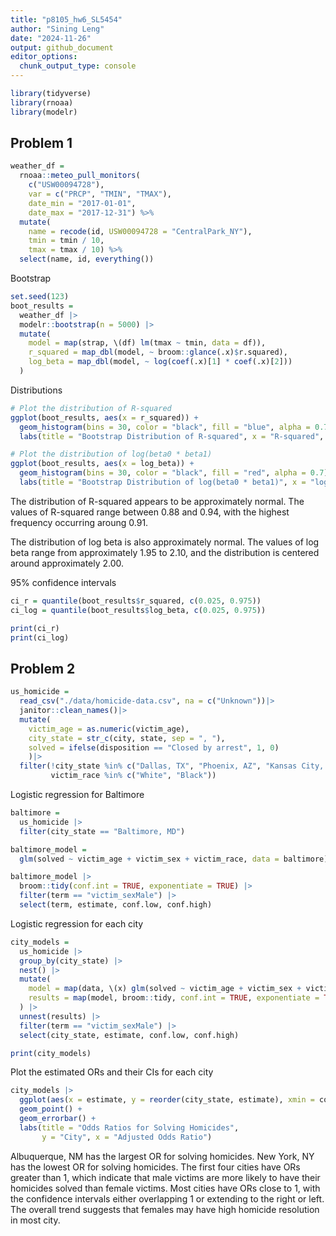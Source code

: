 ```yaml
---
title: "p8105_hw6_SL5454"
author: "Sining Leng"
date: "2024-11-26"
output: github_document
editor_options: 
  chunk_output_type: console
---
```


```r
library(tidyverse)
library(rnoaa)
library(modelr)
```

## Problem 1
```r
weather_df = 
  rnoaa::meteo_pull_monitors(
    c("USW00094728"),
    var = c("PRCP", "TMIN", "TMAX"), 
    date_min = "2017-01-01",
    date_max = "2017-12-31") %>%
  mutate(
    name = recode(id, USW00094728 = "CentralPark_NY"),
    tmin = tmin / 10,
    tmax = tmax / 10) %>%
  select(name, id, everything())
```

Bootstrap
```r
set.seed(123)  
boot_results =
  weather_df |>
  modelr::bootstrap(n = 5000) |>
  mutate(
    model = map(strap, \(df) lm(tmax ~ tmin, data = df)), 
    r_squared = map_dbl(model, ~ broom::glance(.x)$r.squared), 
    log_beta = map_dbl(model, ~ log(coef(.x)[1] * coef(.x)[2])) 
  )
```

Distributions
```r
# Plot the distribution of R-squared
ggplot(boot_results, aes(x = r_squared)) +
  geom_histogram(bins = 30, color = "black", fill = "blue", alpha = 0.7) +
  labs(title = "Bootstrap Distribution of R-squared", x = "R-squared", y = "Frequency")

# Plot the distribution of log(beta0 * beta1)
ggplot(boot_results, aes(x = log_beta)) +
  geom_histogram(bins = 30, color = "black", fill = "red", alpha = 0.7) +
  labs(title = "Bootstrap Distribution of log(beta0 * beta1)", x = "log(beta0 * beta1)", y = "Frequency")
```

The distribution of R-squared appears to be approximately normal. The values of R-squared range between 0.88 and 0.94, with the highest frequency occurring aroung 0.91.

The distribution of log beta is also approximately normal. The values of log beta range from approximately 1.95 to 2.10, and the distribution is centered around approximately 2.00.

95% confidence intervals
```r
ci_r = quantile(boot_results$r_squared, c(0.025, 0.975))
ci_log = quantile(boot_results$log_beta, c(0.025, 0.975))

print(ci_r)
print(ci_log)
```

## Problem 2

```r
us_homicide =
  read_csv("./data/homicide-data.csv", na = c("Unknown"))|>
  janitor::clean_names()|>
  mutate(
    victim_age = as.numeric(victim_age),
    city_state = str_c(city, state, sep = ", "),
    solved = ifelse(disposition == "Closed by arrest", 1, 0)
    )|>
  filter(!city_state %in% c("Dallas, TX", "Phoenix, AZ", "Kansas City, MO", "Tulsa, AL"),
         victim_race %in% c("White", "Black")) 
```

Logistic regression for Baltimore
```r
baltimore = 
  us_homicide |>
  filter(city_state == "Baltimore, MD")

baltimore_model = 
  glm(solved ~ victim_age + victim_sex + victim_race, data = baltimore) 

baltimore_model |>
  broom::tidy(conf.int = TRUE, exponentiate = TRUE) |>
  filter(term == "victim_sexMale") |>
  select(term, estimate, conf.low, conf.high)

```

Logistic regression for each city
```r
city_models =
  us_homicide |>
  group_by(city_state) |>
  nest() |>
  mutate(
    model = map(data, \(x) glm(solved ~ victim_age + victim_sex + victim_race, data = x)),
    results = map(model, broom::tidy, conf.int = TRUE, exponentiate = TRUE)
  ) |>
  unnest(results) |>
  filter(term == "victim_sexMale") |>
  select(city_state, estimate, conf.low, conf.high)

print(city_models)
```

Plot the estimated ORs and their CIs for each city
```r
city_models |>
  ggplot(aes(x = estimate, y = reorder(city_state, estimate), xmin = conf.low, xmax = conf.high)) +
  geom_point() +
  geom_errorbar() +
  labs(title = "Odds Ratios for Solving Homicides",
       y = "City", x = "Adjusted Odds Ratio")
```

Albuquerque, NM has the largest OR for solving homicides. New York, NY has the lowest OR for solving homicides. The first four cities have ORs greater than 1, which indicate that male victims are more likely to have their homicides solved than female victims. Most cities have ORs close to 1, with the confidence intervals either overlapping 1 or extending to the right or left. The overall trend suggests that females may have high homicide resolution in most city.
